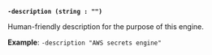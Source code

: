 <a id="secrets-flag-description" />

**`-description (string : "")`**

Human-friendly description for the purpose of this engine.

**Example**: `-description "AWS secrets engine"`
